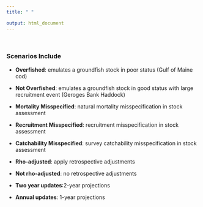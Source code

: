 ```yaml
---
title: " "

output: html_document
---
```


<br>

### Scenarios Include  

- **Overfished**: emulates a groundfish stock in poor status (Gulf of Maine cod) <br>

- **Not Overfished**: emulates a groundfish stock in good status with large recruitment event (Geroges Bank Haddock) <br>

- **Mortality Misspecified**: natural mortality misspecification in stock assessment <br>

- **Recruitment Misspecified**: recruitment misspecification in stock assessment <br>

- **Catchability Misspecified**: survey catchability misspecification in stock assessment <br>

- **Rho-adjusted**: apply retrospective adjustments <br>

- **Not rho-adjusted**: no retrospective adjustments <br>

- **Two year updates**:2-year projections  <br>

- **Annual updates**: 1-year projections <br>

<br>

